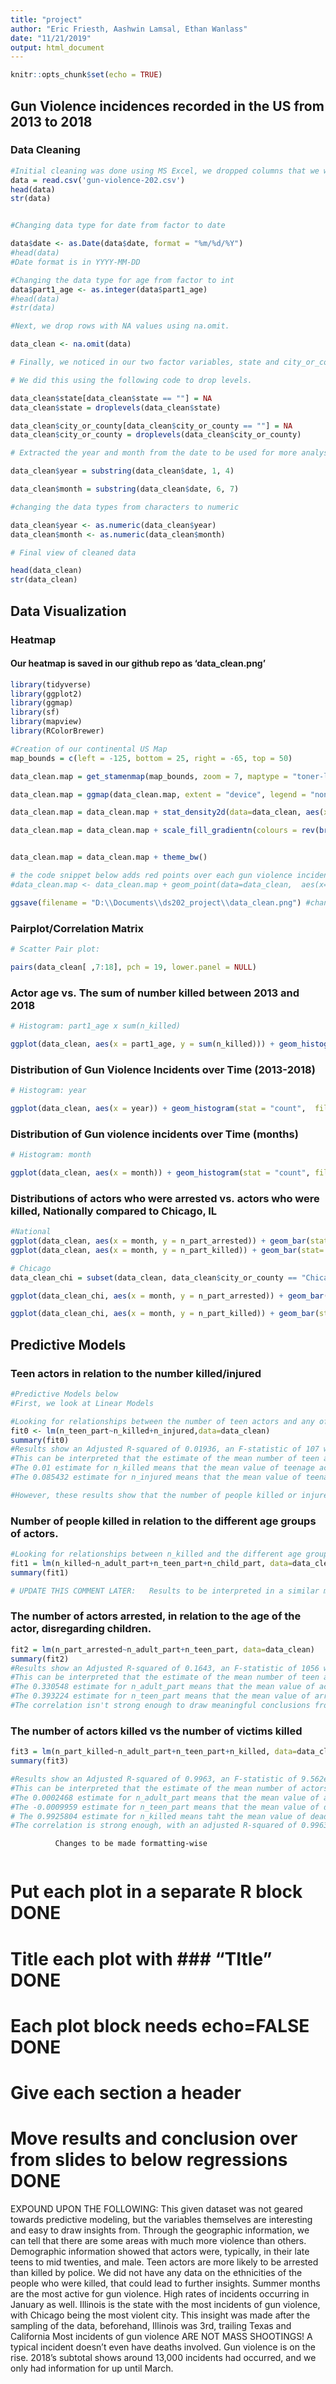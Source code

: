 ```yaml
---
title: "project"
author: "Eric Friesth, Aashwin Lamsal, Ethan Wanlass"
date: "11/21/2019"
output: html_document
---
```


```r
knitr::opts_chunk$set(echo = TRUE)
```

## Gun Violence incidences recorded in the US from 2013 to 2018

### Data Cleaning

```r
#Initial cleaning was done using MS Excel, we dropped columns that we weren't planning to use (Address, house district, senate district, part2-5_age) and removed rows with empty cells.
data = read.csv('gun-violence-202.csv')
head(data)
str(data)


#Changing data type for date from factor to date

data$date <- as.Date(data$date, format = "%m/%d/%Y")
#head(data)
#Date format is in YYYY-MM-DD

#Changing the data type for age from factor to int
data$part1_age <- as.integer(data$part1_age)
#head(data)
#str(data)

#Next, we drop rows with NA values using na.omit.

data_clean <- na.omit(data)

# Finally, we noticed in our two factor variables, state and city_or_county, had levels "" (empty strings) that had to be removed as they were unwanted.

# We did this using the following code to drop levels.

data_clean$state[data_clean$state == ""] = NA
data_clean$state = droplevels(data_clean$state)

data_clean$city_or_county[data_clean$city_or_county == ""] = NA
data_clean$city_or_county = droplevels(data_clean$city_or_county)

# Extracted the year and month from the date to be used for more analysis

data_clean$year = substring(data_clean$date, 1, 4)

data_clean$month = substring(data_clean$date, 6, 7)

#changing the data types from characters to numeric

data_clean$year <- as.numeric(data_clean$year)
data_clean$month <- as.numeric(data_clean$month)

# Final view of cleaned data

head(data_clean)
str(data_clean)

```

## Data Visualization

### Heatmap
#### Our heatmap is saved in our github repo as 'data_clean.png'
```r
library(tidyverse)
library(ggplot2)
library(ggmap)
library(sf)
library(mapview)
library(RColorBrewer)
```

```r

#Creation of our continental US Map
map_bounds = c(left = -125, bottom = 25, right = -65, top = 50)

data_clean.map = get_stamenmap(map_bounds, zoom = 7, maptype = "toner-lite")

data_clean.map = ggmap(data_clean.map, extent = "device", legend = "none")

data_clean.map = data_clean.map + stat_density2d(data=data_clean, aes(x = data_clean$longitude, y = data_clean$latitude, fill = ..level.., alpha = ..level..), geom="polygon")

data_clean.map = data_clean.map + scale_fill_gradientn(colours = rev(brewer.pal(7, "Spectral")))


data_clean.map = data_clean.map + theme_bw()

# the code snippet below adds red points over each gun violence incident to the previous map
#data_clean.map <- data_clean.map + geom_point(data=data_clean,  aes(x=data_clean$longitude, y=data_clean$latitude), fill="red", shape=23, alpha=0.8)

ggsave(filename = "D:\\Documents\\ds202_project\\data_clean.png") #change this to something else for your own local directories

```

### Pairplot/Correlation Matrix
```r

# Scatter Pair plot:

pairs(data_clean[ ,7:18], pch = 19, lower.panel = NULL)

```

### Actor age vs. The sum of number killed between 2013 and 2018
```r
# Histogram: part1_age x sum(n_killed)

ggplot(data_clean, aes(x = part1_age, y = sum(n_killed))) + geom_histogram(stat = "identity", fill = "blue") + labs(x="Ages of Actors", y = "Total Number Killed", title = "Total Killed by Actors of Each Particular Age (2013-2018)")

```

### Distribution of Gun Violence Incidents over Time (2013-2018)
```r

# Histogram: year

ggplot(data_clean, aes(x = year)) + geom_histogram(stat = "count",  fill = "#42a14b") + labs(x = "Year", y = "Frequency", title = "Distribution of Incidents by Year")
```

### Distribution of Gun violence incidents over Time (months)
```r
# Histogram: month

ggplot(data_clean, aes(x = month)) + geom_histogram(stat = "count", fill = "#42a14b") + labs(x = "Month", y = "Frequency", title = "Distribution of Incidents by Month") + ylim(0, 1200)
```

### Distributions of actors who were arrested vs. actors who were killed, Nationally compared to Chicago, IL

```r
#National
ggplot(data_clean, aes(x = month, y = n_part_arrested)) + geom_bar(stat= "identity", fill = "#FB8B24") + labs(title = "Number of Actors Arrested by Month in the U.S.", x = "Month", y = "Number of Actors Arrested") + ylim(0, 650)
ggplot(data_clean, aes(x = month, y = n_part_killed)) + geom_bar(stat= "identity", fill = "#FB8B24") + labs(title = "Number of Actors Killed by Month in the U.S.", x = "Month", y = "Number of Actors Killed") + ylim(0, 650)

# Chicago
data_clean_chi = subset(data_clean, data_clean$city_or_county == "Chicago")

ggplot(data_clean_chi, aes(x = month, y = n_part_arrested)) + geom_bar(stat="identity", fill = "#05668D") + ylim(0, 25) + labs(title = "Number of Actors Arrested by Month in Chicago", x = "Month", y = "Number of Actors Arrested")

ggplot(data_clean_chi, aes(x = month, y = n_part_killed)) + geom_bar(stat="identity", fill = "#05668D") + ylim(0, 25) + labs(title = "Number of Actors Killed by Month in Chicago", x = "Month", y = "Number of Actors Killed")

```

## Predictive Models
### Teen actors in relation to the number killed/injured
```r
#Predictive Models below
#First, we look at Linear Models

#Looking for relationships between the number of teen actors and any of the other variables 
fit0 <- lm(n_teen_part~n_killed+n_injured,data=data_clean)
summary(fit0)
#Results show an Adjusted R-squared of 0.01936, an F-statistic of 107 with a p-value < 2.2e-16
#This can be interpreted that the estimate of the mean number of teen actors is 0.097279 when n_killed and n_injured are both 0.
#The 0.01 estimate for n_killed means that the mean value of teenage actors would be estimated to increase by 0.01 if n_killed increased by 1 unit, holding all other covariates constant.
#The 0.085432 estimate for n_injured means that the mean value of teenage actors would be estimated to increase by 0.085432 if n_injured increased by 1 unit, holding all other covariates constant.

#However, these results show that the number of people killed or injured are not good predictors for estimating the number of teenaged actors in gun violence, as it would be too difficult to predict something as unpredictable as gun violence.

```

### Number of people killed in relation to the different age groups of actors.

```r
#Looking for relationships between n_killed and the different age groups of participants 
fit1 = lm(n_killed~n_adult_part+n_teen_part+n_child_part, data=data_clean)
summary(fit1)

# UPDATE THIS COMMENT LATER:   Results to be interpreted in a similar manner as ABOVE

```

### The number of actors arrested, in relation to the age of the actor, disregarding children.

```r
fit2 = lm(n_part_arrested~n_adult_part+n_teen_part, data=data_clean)
summary(fit2)
#Results show an Adjusted R-squared of 0.1643, an F-statistic of 1056 with a p-value < 2.2e-16
#This can be interpreted that the estimate of the mean number of teen actors is -0.012580 when n_adult_part and n_teen_part are both 0. This means that 0.012580 of the average person is being unincarcerated when the number of teen and adult actors are both equal to 0. This doesn't make sense since you'd imagine the estimate to be 0 when the covariates are 0.
#The 0.330548 estimate for n_adult_part means that the mean value of actors arreseted would be estimated to increase by 0.330548 if n_adult_part increased by 1 unit, holding all other covariates constant.
#The 0.393224 estimate for n_teen_part means that the mean value of arrested actors would be estimated to increase by 0.393224 if n_teen_part increased by 1 unit, holding all other covariates constant.
#The correlation isn't strong enough to draw meaningful conclusions from this model, as the R squared is only 16%


```

### The number of actors killed vs the number of victims killed

```r
fit3 = lm(n_part_killed~n_adult_part+n_teen_part+n_killed, data=data_clean)
summary(fit3)

#Results show an Adjusted R-squared of 0.9963, an F-statistic of 9.562e+05 with a p-value < 2.2e-16
#This can be interpreted that the estimate of the mean number of actors who've died is 0.0011 when n_adult_part, n_teen_part, and n_killed are both 0 (though it's not 0, it's very close). This means that 0.0011 of the average actor is dead when the number of teen, adult actors, and number killed are all equal to 0. 
#The 0.0002468 estimate for n_adult_part means that the mean value of actors killed would be estimated to increase by 0.0002468 if n_adult_part increased by 1 unit, holding all other covariates constant.
#The -0.0009959 estimate for n_teen_part means that the mean value of dead actors would be estimated to increase by -0.0009959 if n_teen_part increased by 1 unit, holding all other covariates constant (this doesn't make much sense as the opposite of dying is coming back to life, which goes to show that these weren't good predictors).
# The 0.9925804 estimate for n_killed means taht the mean value of dead actors would increase by almost 1 when n_killed increases by 1 unit, holding all covariates constant.
#The correlation is strong enough, with an adjusted R-squared of 0.9963, but this dataset never clarified whether or not the actor gets added to this count whenever he/she dies. It seems like that might be the case due to the R-squared value being almost 1.


```



######################################################################
            
              Changes to be made formatting-wise
              
######################################################################

# Put each plot in a separate R block DONE

# Title each plot with ### "TItle" DONE

# Each plot block needs echo=FALSE DONE

# Give each section a header

# Move results and conclusion over from slides to below regressions DONE

  EXPOUND UPON THE FOLLOWING:
  This given dataset was not geared towards predictive modeling, but the variables themselves are interesting and easy to draw insights from.
Through the geographic information, we can tell that there are some areas with much more violence than others.
Demographic information showed that actors were, typically, in their late teens to mid twenties, and male.
Teen actors are more likely to be arrested than killed by police.
We did not have any data on the ethnicities of the people who were killed, that could lead to further insights.
Summer months are the most active for gun violence.
High rates of incidents occurring in January as well.
Illinois is the state with the most incidents of gun violence, with Chicago being the most violent city.
This insight was made after the sampling of the data, beforehand, Illinois was 3rd, trailing Texas and California
Most incidents of gun violence ARE NOT MASS SHOOTINGS!
A typical incident doesn’t even have deaths involved.
Gun violence is on the rise.
2018’s subtotal shows around 13,000 incidents had occurred, and we only had information for up until March.












